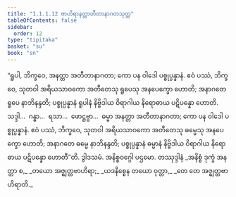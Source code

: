 ```yaml
---
title: "1.1.1.12 ဗာဟိရာနတ္တာတီတာနာဂတသုတ္တ"
tableOfContents: false
sidebar:
  order: 12
type: "tipitaka"
basket: "su"
book: "sn"
---
```



<DynamicBreadcrumb />

<Division number="12" book="sn" e="ch" v="18" p="281">

<Paragraph number="25" book="sn">
“ရူပါ, ဘိက္ခဝေ, အနတ္တာ အတီတာနာဂတာ; ကော ပန ဝါဒေါ ပစ္စုပ္ပန္နာနံ. ဧဝံ ပဿံ, ဘိက္ခဝေ, သုတဝါ အရိယသာဝကော အတီတေသု ရူပေသု အနပေက္ခော ဟောတိ; အနာဂတေ ရူပေ နာဘိနန္ဒတိ; ပစ္စုပ္ပန္နာနံ ရူပါနံ နိဗ္ဗိဒါယ ဝိရာဂါယ နိရောဓာယ ပဋိပန္နော ဟောတိ. သဒ္ဒါ…  ဂန္ဓာ…  ရသာ…  ဖောဋ္ဌဗ္ဗာ…  ဓမ္မာ အနတ္တာ အတီတာနာဂတာ; ကော ပန ဝါဒေါ ပစ္စုပ္ပန္နာနံ. ဧဝံ ပဿံ, ဘိက္ခဝေ, သုတဝါ အရိယသာဝကော အတီတေသု ဓမ္မေသု အနပေက္ခော ဟောတိ; အနာဂတေ ဓမ္မေ နာဘိနန္ဒတိ; ပစ္စုပ္ပန္နာနံ ဓမ္မာနံ နိဗ္ဗိဒါယ ဝိရာဂါယ နိရောဓာယ ပဋိပန္နော ဟောတီ”တိ.

</Paragraph>
</Division>

<Paragraph number="26" type="center" book="sn">
ဒွါဒသမံ.



</Paragraph>

<Paragraph number="27" type="center" book="sn">
အနိစ္စဝဂ္ဂေါ ပဌမော.



</Paragraph>

<Paragraph number="28" type="center" book="sn">
တဿုဒ္ဒါနံ


</Paragraph>

<Paragraph number="29" type="verses" book="sn">
_အနိစ္စံ ဒုက္ခံ အနတ္တာ စ,_  
_တယော အဇ္ဈတ္တဗာဟိရာ;_  
_ယဒနိစ္စေန တယော ဝုတ္တာ,_  
_တေ တေ အဇ္ဈတ္တဗာဟိရာတိ._
</Paragraph>